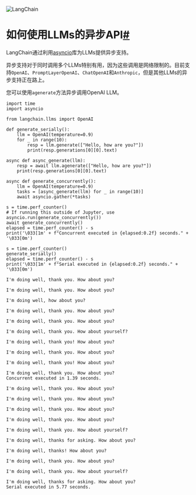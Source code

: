 

<Head>
  <script>
    {
      `(function() {
         var _hmt = _hmt || [];
(function() {
  var hm = document.createElement("script");
  hm.src = "https://hm.baidu.com/hm.js?e60fb290e204e04c5cb6f79b0ac1e697";
  var s = document.getElementsByTagName("script")[0]; 
  s.parentNode.insertBefore(hm, s);
})();
       })();`
    }
  </script>
</Head>

![LangChain](https://pica.zhimg.com/50/v2-56e8bbb52aa271012541c1fe1ceb11a2_r.gif)





如何使用LLMs的异步API[#](#how-to-use-the-async-api-for-llms "本标题的永久链接")
================================================================

LangChain通过利用[asyncio](https://docs.python.org/3/library/asyncio.html)库为LLMs提供异步支持。

异步支持对于同时调用多个LLMs特别有用，因为这些调用是网络限制的。目前支持`OpenAI`、`PromptLayerOpenAI`、`ChatOpenAI`和`Anthropic`，但是其他LLMs的异步支持正在路上。

您可以使用`agenerate`方法异步调用OpenAI LLM。

```
import time
import asyncio

from langchain.llms import OpenAI

def generate_serially():
    llm = OpenAI(temperature=0.9)
    for _ in range(10):
        resp = llm.generate(["Hello, how are you?"])
        print(resp.generations[0][0].text)

async def async_generate(llm):
    resp = await llm.agenerate(["Hello, how are you?"])
    print(resp.generations[0][0].text)

async def generate_concurrently():
    llm = OpenAI(temperature=0.9)
    tasks = [async_generate(llm) for _ in range(10)]
    await asyncio.gather(*tasks)

s = time.perf_counter()
# If running this outside of Jupyter, use asyncio.run(generate_concurrently())
await generate_concurrently() 
elapsed = time.perf_counter() - s
print('\033[1m' + f"Concurrent executed in {elapsed:0.2f} seconds." + '\033[0m')

s = time.perf_counter()
generate_serially()
elapsed = time.perf_counter() - s
print('\033[1m' + f"Serial executed in {elapsed:0.2f} seconds." + '\033[0m')

```

```
I'm doing well, thank you. How about you?

I'm doing well, thank you. How about you?

I'm doing well, how about you?

I'm doing well, thank you. How about you?

I'm doing well, thank you. How about you?

I'm doing well, thank you. How about yourself?

I'm doing well, thank you! How about you?

I'm doing well, thank you. How about you?

I'm doing well, thank you! How about you?

I'm doing well, thank you. How about you?
Concurrent executed in 1.39 seconds.

I'm doing well, thank you. How about you?

I'm doing well, thank you. How about you?

I'm doing well, thank you. How about you?

I'm doing well, thank you. How about you?

I'm doing well, thank you. How about yourself?

I'm doing well, thanks for asking. How about you?

I'm doing well, thanks! How about you?

I'm doing well, thank you. How about you?

I'm doing well, thank you. How about yourself?

I'm doing well, thanks for asking. How about you?
Serial executed in 5.77 seconds.

```


